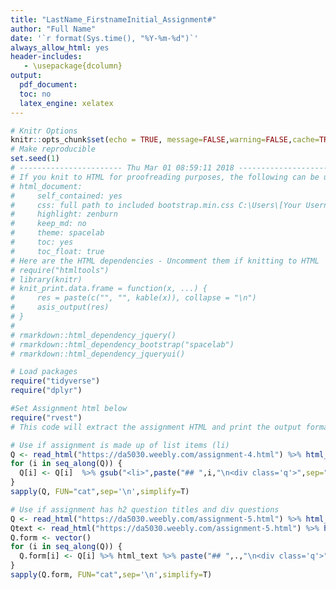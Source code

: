 ---
title: "LastName_FirstnameInitial_Assignment#"
author: "Full Name"
date: '`r format(Sys.time(), "%Y-%m-%d")`'
always_allow_html: yes
header-includes:
   - \usepackage{dcolumn}
output: 
  pdf_document: 
  toc: no
  latex_engine: xelatex
---

```{r setup, include=FALSE}
# Knitr Options
knitr::opts_chunk$set(echo = TRUE, message=FALSE,warning=FALSE,cache=TRUE, fig.align='center', fig.height=5, fig.width=7, tidy=TRUE, tidy.opts=list(width.cutoff=80))
# Make reproducible
set.seed(1)
# ----------------------- Thu Mar 01 08:59:11 2018 ------------------------#
# If you knit to HTML for proofreading purposes, the following can be useful. If intending to knit to HTML you'll want to add the following to the YAML Header in place of "pdf document: ..." and all following parameters.
# html_document: 
#     self_contained: yes
#     css: full path to included bootstrap.min.css C:\Users\[Your Username]\[Your R Root Directory]\win-library\3.4\DA5030\rmarkdown\templates\DA 5030 Rmd\resources\bootstrap.min.css
#     highlight: zenburn
#     keep_md: no
#     theme: spacelab
#     toc: yes
#     toc_float: true
# Here are the HTML dependencies - Uncomment them if knitting to HTML
# require("htmltools")
# library(knitr)
# knit_print.data.frame = function(x, ...) {
#     res = paste(c("", "", kable(x)), collapse = "\n")
#     asis_output(res)
# }
# 
# rmarkdown::html_dependency_jquery()
# rmarkdown::html_dependency_bootstrap("spacelab")
# rmarkdown::html_dependency_jqueryui()

# Load packages
require("tidyverse")
require("dplyr")

```
```{r 'Assignment',eval=F}
#Set Assignment html below
require("rvest")
# This code will extract the assignment HTML and print the output formatted for this Rmd document. Set the URL for the assignment in the read_html f(n)

# Use if assignment is made up of list items (li)
Q <- read_html("https://da5030.weebly.com/assignment-4.html") %>% html_nodes(xpath="//div[contains(@class,'paragraph')]/ol/li")
for (i in seq_along(Q)) {
  Q[i] <- Q[i]  %>% gsub("<li>",paste("## ",i,"\n<div class='q'>",sep=""),.,perl=T) %>% gsub("</li>",paste("\n</div>\n<p class='a'>\n```{r '",i,"'}\n```\n</p>",sep=""),.,perl=T) %>%  str_split("\n")
}
sapply(Q, FUN="cat",sep='\n',simplify=T)

# Use if assignment has h2 question titles and div questions
Q <- read_html("https://da5030.weebly.com/assignment-5.html") %>% html_nodes(xpath="//h2[contains(@class,'wsite-content-title')]/font[contains(@color,'#24678d')]")
Qtext <- read_html("https://da5030.weebly.com/assignment-5.html") %>% html_nodes(xpath="//h2[contains(@class,'wsite-content-title')]/font[contains(@color,'#24678d')]/parent::h2/following-sibling::div[contains(@class,'paragraph')][1]")
Q.form <- vector()
for (i in seq_along(Q)) {
  Q.form[i] <- Q[i] %>% html_text %>% paste("## ",.,"\n<div class='q'>",sep="") %>% paste(html_text(Qtext[i]),sep="") %>% paste("\n</div>\n<p class='a'>\n```{r '",i,"'}\n```\n</p>\n",sep="") %>%  str_split("\n")
}
sapply(Q.form, FUN="cat",sep='\n',simplify=T)
```

